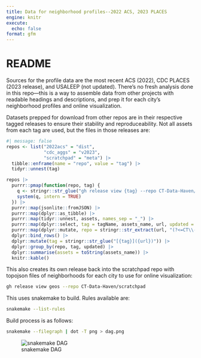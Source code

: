 ```yaml
---
title: Data for neighborhood profiles--2022 ACS, 2023 PLACES
engine: knitr
execute: 
  echo: false
format: gfm
---
```


# README

Sources for the profile data are the most recent ACS (2022), CDC PLACES (2023 release), and USALEEP (not updated). There's no fresh analysis done in this repo---this is a way to assemble data from other projects with readable headings and descriptions, and prep it for each city's neighborhood profiles and online visualization.

Datasets prepped for download from other repos are in their respective tagged releases to ensure their stability and reproduceability. Not all assets from each tag are used, but the files in those releases are:

```r
#| message: false
repos <- list("2022acs" = "dist",
              "cdc_aggs" = "v2023",
              "scratchpad" = "meta") |>
  tibble::enframe(name = "repo", value = "tag") |>
  tidyr::unnest(tag)

repos |>
  purrr::pmap(function(repo, tag) {
    q <- stringr::str_glue("gh release view {tag} --repo CT-Data-Haven/{repo} --json tagName,assets,url")
    system(q, intern = TRUE)
  }) |>
  purrr::map(jsonlite::fromJSON) |>
  purrr::map(dplyr::as_tibble) |>
  purrr::map(tidyr::unnest, assets, names_sep = "_") |>
  purrr::map(dplyr::select, tag = tagName, assets_name, url, updated = assets_updatedAt) |>
  purrr::map(dplyr::mutate, repo = stringr::str_extract(url, "(?<=CT\\-Data\\-Haven\\/)(\\w+)(?=\\/)")) |>
  dplyr::bind_rows() |>
  dplyr::mutate(tag = stringr::str_glue("[{tag}]({url})")) |>
  dplyr::group_by(repo, tag, updated) |>
  dplyr::summarise(assets = toString(assets_name)) |>
  knitr::kable()
```

This also creates its own release back into the scratchpad repo with topojson files of neighborhoods for each city to use for online visualization:

```bash
gh release view geos --repo CT-Data-Haven/scratchpad
```

This uses snakemake to build. Rules available are:

```bash
snakemake --list-rules
```

Build process is as follows:


```bash
snakemake --filegraph | dot -T png > dag.png
```

![snakemake DAG](dag.png)